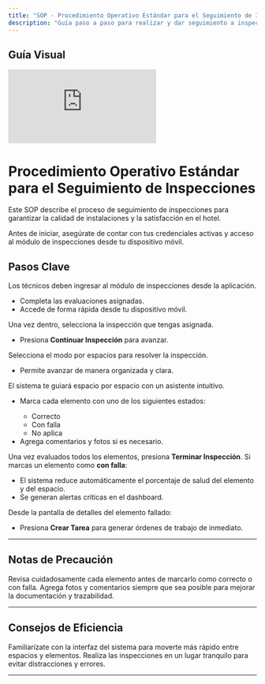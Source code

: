 ```yaml
---
title: "SOP · Procedimiento Operativo Estándar para el Seguimiento de Inspecciones"
description: "Guía paso a paso para realizar y dar seguimiento a inspecciones en el hotel"
---
```


## Guía Visual

<iframe
  className="w-full aspect-video rounded-xl"
  src="https://www.loom.com/embed/cfa33fd310994df98caf76ee4684d1db"
  title="Seguimiento de Inspecciones en el hotel"
  frameBorder="0"
  allow="accelerometer; autoplay; clipboard-write; encrypted-media; gyroscope; picture-in-picture"
  allowFullScreen
></iframe>

# Procedimiento Operativo Estándar para el Seguimiento de Inspecciones

Este SOP describe el proceso de seguimiento de inspecciones para garantizar la calidad de instalaciones y la satisfacción en el hotel.

<Note>
Antes de iniciar, asegúrate de contar con tus credenciales activas y acceso al módulo de inspecciones desde tu dispositivo móvil.
</Note>

## Pasos Clave

<Steps titleSize="h3">
  <Step title="Paso 1 · Acceso a Inspecciones" icon="clipboard-check" iconType="solid" stepNumber={1}>
    Los técnicos deben ingresar al módulo de inspecciones desde la aplicación.
    <ul>
      <li>Completa las evaluaciones asignadas.</li>
      <li>Accede de forma rápida desde tu dispositivo móvil.</li>
    </ul>
  </Step>

  <Step title="Paso 2 · Selección de Inspección" icon="clipboard-check" iconType="solid" stepNumber={2}>
    Una vez dentro, selecciona la inspección que tengas asignada.
    <ul>
      <li>Presiona <b>Continuar Inspección</b> para avanzar.</li>
    </ul>
  </Step>

  <Step title="Paso 3 · Modo por Espacios" icon="grid" iconType="solid" stepNumber={3}>
    Selecciona el modo por espacios para resolver la inspección.
    <ul>
      <li>Permite avanzar de manera organizada y clara.</li>
    </ul>
  </Step>

  <Step title="Paso 4 · Evaluación de Elementos" icon="circle-check" iconType="solid" stepNumber={4}>
    El sistema te guiará espacio por espacio con un asistente intuitivo.
    <ul>
      <li>Marca cada elemento con uno de los siguientes estados:</li>
      <ul>
        <li>Correcto</li>
        <li>Con falla</li>
        <li>No aplica</li>
      </ul>
      <li>Agrega comentarios y fotos si es necesario.</li>
    </ul>
  </Step>

  <Step title="Paso 5 · Finalización de Inspección" icon="flag-checkered" iconType="solid" stepNumber={5}>
    Una vez evaluados todos los elementos, presiona <b>Terminar Inspección</b>.
  </Step>

  <Step title="Paso 6 · Manejo de Fallas" icon="triangle-alert" iconType="solid" stepNumber={6}>
    Si marcas un elemento como <b>con falla</b>:
    <ul>
      <li>El sistema reduce automáticamente el porcentaje de salud del elemento y del espacio.</li>
      <li>Se generan alertas críticas en el dashboard.</li>
    </ul>
  </Step>

  <Step title="Paso 7 · Creación de Tareas" icon="plus" iconType="solid" stepNumber={7}>
    Desde la pantalla de detalles del elemento fallado:
    <ul>
      <li>Presiona <b>Crear Tarea</b> para generar órdenes de trabajo de inmediato.</li>
    </ul>
  </Step>
</Steps>

---

## Notas de Precaución

<Warning>
Revisa cuidadosamente cada elemento antes de marcarlo como correcto o con falla.
</Warning>

<Warning>
Agrega fotos y comentarios siempre que sea posible para mejorar la documentación y trazabilidad.
</Warning>

---

## Consejos de Eficiencia

<Tip>
Familiarízate con la interfaz del sistema para moverte más rápido entre espacios y elementos.
</Tip>

<Tip>
Realiza las inspecciones en un lugar tranquilo para evitar distracciones y errores.
</Tip>

---

